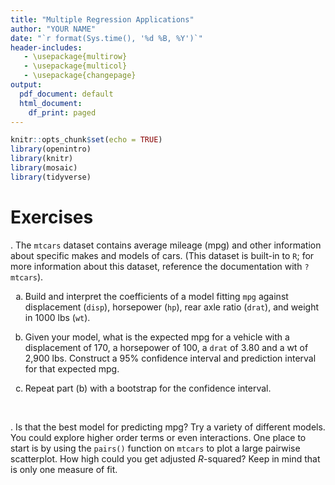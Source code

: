 ```yaml
---
title: "Multiple Regression Applications"
author: "YOUR NAME"
date: "`r format(Sys.time(), '%d %B, %Y')`"
header-includes:
   - \usepackage{multirow}
   - \usepackage{multicol}
   - \usepackage{changepage}
output:
  pdf_document: default
  html_document:
    df_print: paged
---
```


```r
knitr::opts_chunk$set(echo = TRUE)
library(openintro)
library(knitr)
library(mosaic)
library(tidyverse)
```

\newcommand{\E}{\mbox{E}}
\newcommand{\Var}{\mbox{Var}}
\newcommand{\Cov}{\mbox{Cov}}
\newcommand{\Prob}{\mbox{P}}
\newcommand*\diff{\mathop{}\!\mathrm{d}}

# Exercises

\indent 1. The `mtcars` dataset contains average mileage (mpg) and other information about specific makes and models of cars. (This dataset is built-in to `R`; for more information about this dataset, reference the documentation with `?mtcars`). 

a. Build and interpret the coefficients of a model fitting `mpg` against displacement (`disp`), horsepower (`hp`), rear axle ratio (`drat`), and weight in 1000 lbs (`wt`). 


b. Given your model, what is the expected mpg for a vehicle with a displacement of 170, a horsepower of 100, a `drat` of 3.80 and a wt of 2,900 lbs. Construct a 95% confidence interval and prediction interval for that expected mpg. 

c. Repeat part (b) with a bootstrap for the confidence interval.


&nbsp;

\indent 2. Is that the best model for predicting mpg? Try a variety of different models. You could explore higher order terms or even interactions. One place to start is by using the `pairs()` function on `mtcars` to plot a large pairwise scatterplot. How high could you get adjusted $R$-squared? Keep in mind that is only one measure of fit. 

